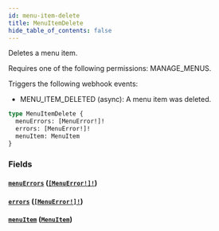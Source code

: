```yaml
---
id: menu-item-delete
title: MenuItemDelete
hide_table_of_contents: false
---
```


Deletes a menu item.

Requires one of the following permissions: MANAGE_MENUS.

Triggers the following webhook events:

- MENU_ITEM_DELETED (async): A menu item was deleted.

```graphql
type MenuItemDelete {
  menuErrors: [MenuError!]!
  errors: [MenuError!]!
  menuItem: MenuItem
}
```

### Fields

#### [`menuErrors`](#) ([`[MenuError!]!`](../../../developer/api-reference/objects/menu-error))

#### [`errors`](#) ([`[MenuError!]!`](../../../developer/api-reference/objects/menu-error))

#### [`menuItem`](#) ([`MenuItem`](../../../developer/api-reference/objects/menu-item))
